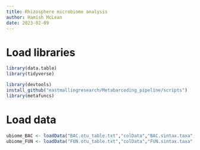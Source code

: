 ```yaml
---
title: Rhizosphere microbiome analysis
author: Hamish McLean
date: 2023-02-09
---
```


# Load libraries

```r
library(data.table)
library(tidyverse)

library(devtools)
install_github("eastmallingresearch/Metabarcoding_pipeline/scripts")
library(metafuncs)
```

# Load data

```r
ubiome_BAC <- loadData("BAC.otu_table.txt","colData","BAC.sintax.taxa",RHB="BAC")
ubiome_FUN <- loadData("FUN.otu_table.txt","colData","FUN.sintax.taxa",RHB="FUN")
```
